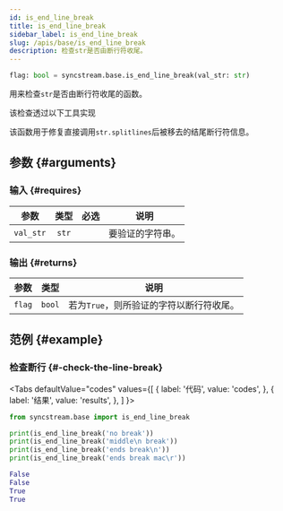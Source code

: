 ```yaml
---
id: is_end_line_break
title: is_end_line_break
sidebar_label: is_end_line_break
slug: /apis/base/is_end_line_break
description: 检查str是否由断行符收尾。
---
```





<APITopBar type="func" isPrivate={true} source="base.is_end_line_break" />

```python
flag: bool = syncstream.base.is_end_line_break(val_str: str)
```

用来检查`str`是否由断行符收尾的函数。

该检查透过以下工具实现

<IconLink href="https://docs.python.org/zh-cn/3/library/stdtypes.html#str.splitlines" />

该函数用于修复直接调用`str.splitlines`后被移去的结尾断行符信息。

## 参数 {#arguments}

### 输入 {#requires}

|   参数    | 类型  |               必选                | <center>说明</center> |
| :-------: | :---: | :-------------------------------: | :-------------------- |
| `val_str` | `str` | <InlineIcon icon={vsiCheckIcon}/> | 要验证的字符串。      |

### 输出 {#returns}

|  参数  |  类型  | <center>说明</center>                    |
| :----: | :----: | :--------------------------------------- |
| `flag` | `bool` | 若为`True`，则所验证的字符以断行符收尾。 |

## 范例 {#example}

### <IconObjType type="term"/> 检查断行 {#-check-the-line-break}

<Tabs
  defaultValue="codes"
  values={[
    { label: '代码', value: 'codes', },
    { label: '结果', value: 'results', },
  ]
}>

<TabItem value="codes">

```python showLineNumbers title="check_line_break.py"
from syncstream.base import is_end_line_break

print(is_end_line_break('no break'))
print(is_end_line_break('middle\n break'))
print(is_end_line_break('ends break\n'))
print(is_end_line_break('ends break mac\r'))
```

</TabItem>

<TabItem value="results">

```python
False
False
True
True
```

</TabItem>
</Tabs>
